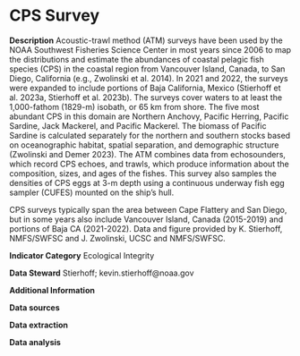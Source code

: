# CPS Survey

**Description** Acoustic-trawl method (ATM) surveys have been used by the NOAA Southwest Fisheries Science Center in most years since 2006 to map the distributions and estimate the abundances of coastal pelagic fish species (CPS) in the coastal region from Vancouver Island, Canada, to San Diego, California (e.g., Zwolinski et al. 2014). In 2021 and 2022, the surveys were expanded to include portions of Baja California, Mexico (Stierhoff et al. 2023a, Stierhoff et al. 2023b). The surveys cover waters to at least the 1,000-fathom (1829-m) isobath, or 65 km from shore. The five most abundant CPS in this domain are Northern Anchovy, Pacific Herring, Pacific Sardine, Jack Mackerel, and Pacific Mackerel. The biomass of Pacific Sardine is calculated separately for the northern and southern stocks based on oceanographic habitat, spatial separation, and demographic structure (Zwolinski and Demer 2023). The ATM combines data from echosounders, which record CPS echoes, and trawls, which produce information about the composition, sizes, and ages of the fishes. This survey also samples the densities of CPS eggs at 3-m depth using a continuous underway fish egg sampler (CUFES) mounted on the ship’s hull.

CPS surveys typically span the area between Cape Flattery and San Diego, but in some years also include Vancouver Island, Canada (2015-2019) and portions of Baja CA (2021-2022). Data and figure provided by K. Stierhoff, NMFS/SWFSC and J. Zwolinski, UCSC and NMFS/SWFSC.

**Indicator Category** Ecological Integrity

**Data Steward** Stierhoff; kevin.stierhoff@noaa.gov

**Additional Information**

**Data sources**

**Data extraction**

**Data analysis**
